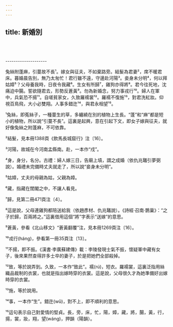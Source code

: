 ```yaml
---
---
---
```

title: 新婚別
---





<br/><br/><br/>--------------------

兔絲附蓬麻，引蔓故不長¹。嫁女與征夫，不如棄路旁。結髮為君妻²，席不暖君床。暮婚晨告別，無乃太匆忙！君行雖不遠，守邊赴河陽³。妾身未分明⁴，何以拜姑嫜⁵？父母養我時，日夜令我藏⁶。生女有所歸⁷，雞狗亦得將⁸。君今往死地，沈痛迫中腸。誓欲隨君去，形勢反蒼黃⁹。勿為新婚念，努力事戎行¹⁰。婦人在軍中，兵氣恐不揚¹¹。自嗟貧家女，久致羅襦裳¹²。羅襦不復施¹³，對君洗紅妝。仰視百鳥飛，大小必雙翔。人事多錯迕¹⁴，與君永相望¹⁵。

¹兔絲，即菟絲子，一種蔓生的草，多纏繞在別的植物上生長。“蓬”和“麻”都是短小的植物，所以說“引蔓不長”。這裏是起興，意在引起下文，即女子嫁與征夫，就好像兔絲之附蓬麻，不可依靠。

²結髮，見本冊1388頁《飲馬長城窟行》注〔16〕。

³河陽，故城在今河南孟縣南。赴，一本作“戍”。

⁴身，身分，名分。古禮：婦人嫁三日，告廟上墳，謂之成婚（依仇兆鼇引夢弼說）。婚禮未完備時丈夫就走了，所以說“妾身未分明”。

⁵姑嫜，丈夫的母親為姑，父親為嫜。

⁶藏，指藏在閨閣之中，不讓人看見。

⁷歸，見第二冊471頁注〔4〕。

⁸這是說，父母連雞狗都陪送給我（依趙彥材、仇兆鼇說）。《詩經·召南·鵲巢》：“之子於歸，百兩將之。”這裏借用這個“將”字表示“送嫁”的意思。

⁹蒼黃，參看《北山移文》“蒼黃翻覆”注，見本冊1269頁注〔16〕。

¹⁰戎行(háng)，參看第一冊35頁注〔13〕。

¹¹不揚，即不振。《漢書·李廣蘇建傳》載：李陵發現士氣不振，懷疑軍中藏有女子，後來果然查得許多士卒的妻子，於是把她們全部殺掉。

¹²致，等於說弄到。久致，一本作“致此”。襦(rú)，短衣。羅襦裳，這裏泛指用絲織品裁制的衣裳，也就是指出嫁時穿的衣裳。這是說，父母很久才為她準備好出嫁時穿的衣裳。

¹³施，等於說用。

¹⁴事，一本作“生”。錯迕(wǔ)，對不上，即不順利的意思。

¹⁵這句表示自己對愛情的堅貞。長，旁，床，忙，陽，嫜，藏，將，腸，黃，行，揚，裳，妝，翔，望(wáng)，押韻（陽韻）。